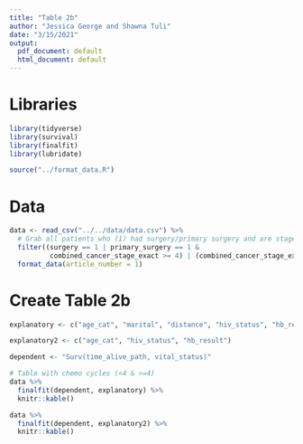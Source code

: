 ```yaml
---
title: "Table 2b"
author: "Jessica George and Shawna Tuli"
date: "3/15/2021"
output:
  pdf_document: default
  html_document: default
---
```


# Libraries
```r
library(tidyverse)
library(survival)
library(finalfit)
library(lubridate)

source("../format_data.R")
```

# Data
```r
data <- read_csv("../../data/data.csv") %>% 
  # Grab all patients who (1) had surgery/primary surgery and are stage IB and above or (2) are stage IA2 and below 
  filter((surgery == 1 | primary_surgery == 1 & 
          combined_cancer_stage_exact >= 4) | (combined_cancer_stage_exact <= 3)) %>% 
  format_data(article_number = 1)
```

# Create Table 2b
```r
explanatory <- c("age_cat", "marital", "distance", "hiv_status", "hb_result", "alb_result", "init_performance_status")

explanatory2 <- c("age_cat", "hiv_status", "hb_result")

dependent <- "Surv(time_alive_path, vital_status)"

# Table with chemo cycles (<4 & >=4)
data %>%
  finalfit(dependent, explanatory) %>%
  knitr::kable()

data %>%
  finalfit(dependent, explanatory2) %>%
  knitr::kable()
```
